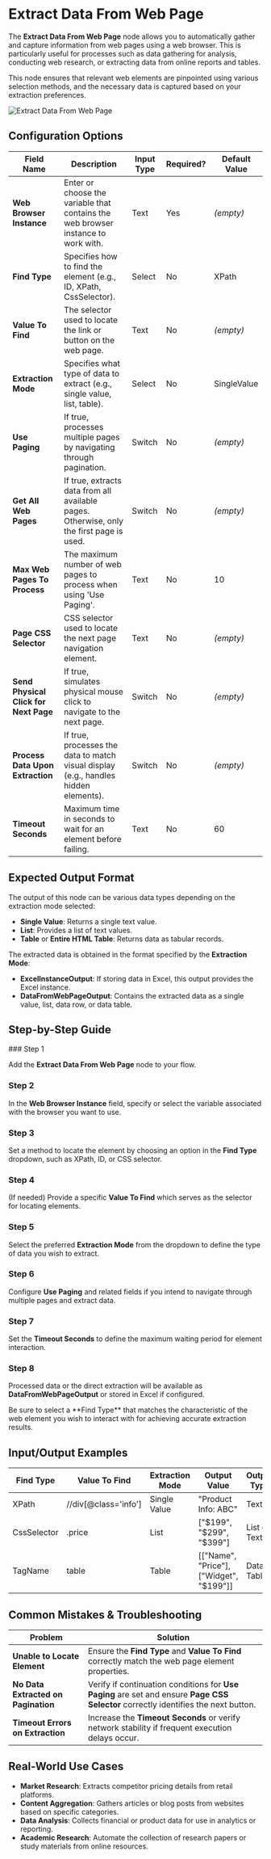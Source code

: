 
# Extract Data From Web Page

The **Extract Data From Web Page** node allows you to automatically gather and capture information from web pages using a web browser. This is particularly useful for processes such as data gathering for analysis, conducting web research, or extracting data from online reports and tables.

This node ensures that relevant web elements are pinpointed using various selection methods, and the necessary data is captured based on your extraction preferences.

![Extract Data From Web Page](./extract-data-from-web-page.png)

## Configuration Options

| Field Name                            | Description                                                                              | Input Type | Required? | Default Value |
| ------------------------------------- | ---------------------------------------------------------------------------------------- | ---------- | --------- | ------------- |
| **Web Browser Instance**              | Enter or choose the variable that contains the web browser instance to work with.        | Text       | Yes       | _(empty)_     |
| **Find Type**                         | Specifies how to find the element (e.g., ID, XPath, CssSelector).                        | Select     | No        | XPath         |
| **Value To Find**                     | The selector used to locate the link or button on the web page.                          | Text       | No        | _(empty)_     |
| **Extraction Mode**                   | Specifies what type of data to extract (e.g., single value, list, table).                | Select     | No        | SingleValue   |
| **Use Paging**                        | If true, processes multiple pages by navigating through pagination.                      | Switch     | No        | _(empty)_     |
| **Get All Web Pages**                 | If true, extracts data from all available pages. Otherwise, only the first page is used. | Switch     | No        | _(empty)_     |
| **Max Web Pages To Process**          | The maximum number of web pages to process when using 'Use Paging'.                      | Text       | No        | 10            |
| **Page CSS Selector**                 | CSS selector used to locate the next page navigation element.                            | Text       | No        | _(empty)_     |
| **Send Physical Click for Next Page** | If true, simulates physical mouse click to navigate to the next page.                    | Switch     | No        | _(empty)_     |
| **Process Data Upon Extraction**      | If true, processes the data to match visual display (e.g., handles hidden elements).     | Switch     | No        | _(empty)_     |
| **Timeout Seconds**                   | Maximum time in seconds to wait for an element before failing.                           | Text       | No        | 60            |

## Expected Output Format

The output of this node can be various data types depending on the extraction mode selected:

- **Single Value**: Returns a single text value.
- **List**: Provides a list of text values.
- **Table** or **Entire HTML Table**: Returns data as tabular records.

The extracted data is obtained in the format specified by the **Extraction Mode**:

- **ExcelInstanceOutput**: If storing data in Excel, this output provides the Excel instance.
- **DataFromWebPageOutput**: Contains the extracted data as a single value, list, data row, or data table.

## Step-by-Step Guide

<Steps>
### Step 1

Add the **Extract Data From Web Page** node to your flow.

### Step 2

In the **Web Browser Instance** field, specify or select the variable associated with the browser you want to use.

### Step 3

Set a method to locate the element by choosing an option in the **Find Type** dropdown, such as XPath, ID, or CSS selector.

### Step 4

(If needed) Provide a specific **Value To Find** which serves as the selector for locating elements.

### Step 5

Select the preferred **Extraction Mode** from the dropdown to define the type of data you wish to extract.

### Step 6

Configure **Use Paging** and related fields if you intend to navigate through multiple pages and extract data.

### Step 7

Set the **Timeout Seconds** to define the maximum waiting period for element interaction.

### Step 8

Processed data or the direct extraction will be available as **DataFromWebPageOutput** or stored in Excel if configured.

</Steps>

<Callout type="info" title="Note">
  Be sure to select a **Find Type** that matches the characteristic of the web
  element you wish to interact with for achieving accurate extraction results.
</Callout>

## Input/Output Examples

| Find Type   | Value To Find        | Extraction Mode | Output Value                            | Output Type  |
| ----------- | -------------------- | --------------- | --------------------------------------- | ------------ |
| XPath       | //div[@class='info'] | Single Value    | "Product Info: ABC"                     | Text         |
| CssSelector | .price               | List            | ["$199", "$299", "$399"]                | List of Text |
| TagName     | table                | Table           | [["Name", "Price"], ["Widget", "$199"]] | Data Table   |

## Common Mistakes & Troubleshooting

| Problem                             | Solution                                                                                                                            |
| ----------------------------------- | ----------------------------------------------------------------------------------------------------------------------------------- |
| **Unable to Locate Element**        | Ensure the **Find Type** and **Value To Find** correctly match the web page element properties.                                     |
| **No Data Extracted on Pagination** | Verify if continuation conditions for **Use Paging** are set and ensure **Page CSS Selector** correctly identifies the next button. |
| **Timeout Errors on Extraction**    | Increase the **Timeout Seconds** or verify network stability if frequent execution delays occur.                                    |

## Real-World Use Cases

- **Market Research**: Extracts competitor pricing details from retail platforms.
- **Content Aggregation**: Gathers articles or blog posts from websites based on specific categories.
- **Data Analysis**: Collects financial or product data for use in analytics or reporting.
- **Academic Research**: Automate the collection of research papers or study materials from online resources.
